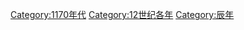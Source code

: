 {{Commonscat|1172}}

[[Category:1170年代|Category:1170年代]]
[[Category:12世纪各年|Category:12世纪各年]]
[[Category:辰年|Category:辰年]]